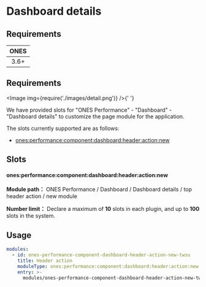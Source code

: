 
# Dashboard details

## Requirements

| **ONES** |
| :------: |
|   3.6+   |

## Requirements

<Image img={require('./images/detail.png')} />{' '}

We have provided slots for "ONES Performance" - "Dashboard" - "Dashboard details" to customize the page module for the application.

The slots currently supported are as follows:

- [ones:performance:component:dashboard:header:action:new](#onesperformancecomponentdashboardheaderactionnew)

## Slots

#### ones:performance:component:dashboard:header:action:new

**Module path：** ONES Performance / Dashboard / Dashboard details / top header action / new module

**Number limit：** Declare a maximum of **10** slots in each plugin, and up to **100** slots in the system.

## Usage

```yaml
modules:
  - id: ones-performance-component-dashboard-header-action-new-twsu
    title: Header action
    moduleType: ones:performance:component:dashboard:header:action:new
    entry: >-
      modules/ones-performance-component-dashboard-header-action-new-twsu/index.html
```
